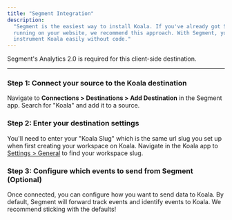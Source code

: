 ```yaml
---
title: "Segment Integration"
description:
  "Segment is the easiest way to install Koala. If you've already got Segment
  running on your website, we recommend this approach. With Segment, you can
  instrument Koala easily without code."
---
```


<Note>
  Segment's Analytics 2.0 is required for this client-side destination.
</Note>

---

### Step 1: Connect your source to the Koala destination

Navigate to **Connections > Destinations > Add Destination** in the Segment app.
Search for "Koala" and add it to a source.

### Step 2: Enter your destination settings

You'll need to enter your "Koala Slug" which is the same url slug you set up
when first creating your workspace on Koala. Navigate in the Koala app to
[Settings > General](https://app.getkoala.com/users/login) to find your
workspace slug.

### Step 3: Configure which events to send from Segment (Optional)

Once connected, you can configure how you want to send data to Koala. By
default, Segment will forward track events and identify events to Koala. We
recommend sticking with the defaults!
